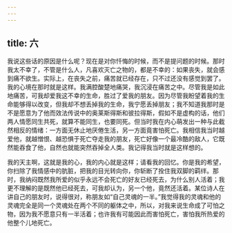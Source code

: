```yaml
---
---
---
```

title: 六
---

我说这些话的原因是什么呢？现在是对你忏悔的时候，而不是提问题的时候。那时我太不幸了，不管是什么人，凡喜欢灭亡之物的，都是不幸的：如果丧失，就会感到痛不欲生。实际上，在丧失之前，痛苦就已经存在，只不过还没有感觉到罢了。我的心境在那时就是这样。我满腔酸楚地痛哭，我沉浸在痛苦之中。尽管我是如此地痛苦，可我却爱我这不幸的生命，胜过了爱我的朋友。因为尽管我盼望着我的生命能够得以改变，但我却不想丢掉我的生命，我宁愿丢掉朋友；我不知道我那时是不是愿意为了他而效法传说中的奥莱斯得斯和彼拉得斯，假如不是虚构的话，他们两人情愿同生共死，就算不能同生，也要同死。但当时我在内心萌发出一种与此截然相反的情绪：一方面无休止地厌倦生活，另一方面竟害怕死亡。我相信我当时越爱他，就越憎恨、越恐惧于死亡夺走我的朋友，死亡好像一个最冷酷的敌人，它既然能吞食了他，自然也就能突然吞掉全人类。我记得我当时就是这样想的。

我的天主啊，这就是我的心，我的内心就是这样；请看我的回忆。你是我的希望，你扫除了我情感中的肮脏，把我的目光转向你，你斩断了拴住我双脚的羁绊。那时，我纳闷既然我所爱的似乎永远不会死亡的好友已经死去，为什么别人活着；我更不理解的是既然他已经死去，可我却认为，另一个他，竟然还活着。某位诗人在讲自己的朋友时，说得很对，称朋友如“自己灵魂的一半。”我觉得我的灵魂和他的灵魂完全是同一个灵魂处在两个不同的躯体之中，所以，对我来说生命成了可怕之物，因为我不愿意只有一半活着；也许我有可能因此而害怕死亡，害怕我所热爱的他整个儿地死亡。
